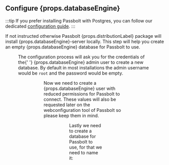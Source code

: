 
## Configure {props.databaseEngine}
:::tip
If you prefer installing Passbolt with Postgres, you can follow our dedicated [configuration guide](/hosting/configure/database/configure-database/postgres/#debian-ubuntu).
:::

If not instructed otherwise Passbolt {props.distributionLabel} package will install {props.databaseEngine}-server locally. This step will help you create
an empty {props.databaseEngine} database for Passbolt to use.

<Figure
  src={
    '/img/help/2020/05/debian-package/configure_mysql.png'
  }
  caption="fig. Configure database dialog"
  alt="Configure database dialog"
/>

<span>
  The configuration process will ask you for the credentials of the{' '}
  {props.databaseEngine} admin user to create a new database. By default in most
  installations the admin username would be <code>root</code> and the password
  would be empty.
</span>

<Figure
  src={
    '/img/help/2020/05/debian-package/mysql_admin_user.png'
  }
  alt={'Database admin user dialog'}
  caption={'fig. Database admin user dialog'}
/>
<Figure
  src={
    '/img/help/2020/05/debian-package/mysql_admin_user_pass.png'
  }
  alt={'Database admin user pass dialog'}
  caption={'fig. Database admin user pass dialog'}
/>

<span>
  Now we need to create a {props.databaseEngine} user with reduced permissions
  for Passbolt to connect. These values will also be requested later on the
  webconfiguration tool of Passbolt so please keep them in mind.
</span>

<Figure
  src={
    '/img/help/2020/05/debian-package/passbolt_db_user_name.png'
  }
  alt={'Database Passbolt user dialog'}
  caption={'fig. Database Passbolt user dialog'}
/>
<Figure
  src={
    '/img/help/2020/05/debian-package/passbolt_db_user_pass.png'
  }
  alt={'Database Passbolt user dialog'}
  caption={'fig. Database Passbolt user pass dialog'}
/>

Lastly we need to create a database for Passbolt to use, for that we need to name it:

<Figure
  src={
    '/img/help/2020/05/debian-package/db_name.png'
  }
  alt={'Database name dialog'}
  caption={'fig. Database name dialog'}
/>

